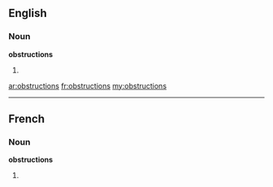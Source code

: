 ==English==
===Noun===
'''obstructions'''

#{{plural of|[[obstruction]]}}

[[ar:obstructions]]
[[fr:obstructions]]
[[my:obstructions]]

----
==French==

===Noun===
'''obstructions''' {{f}}

# {{plural of|[[obstruction]]|lang=fr}}
{{rfc-auto}}